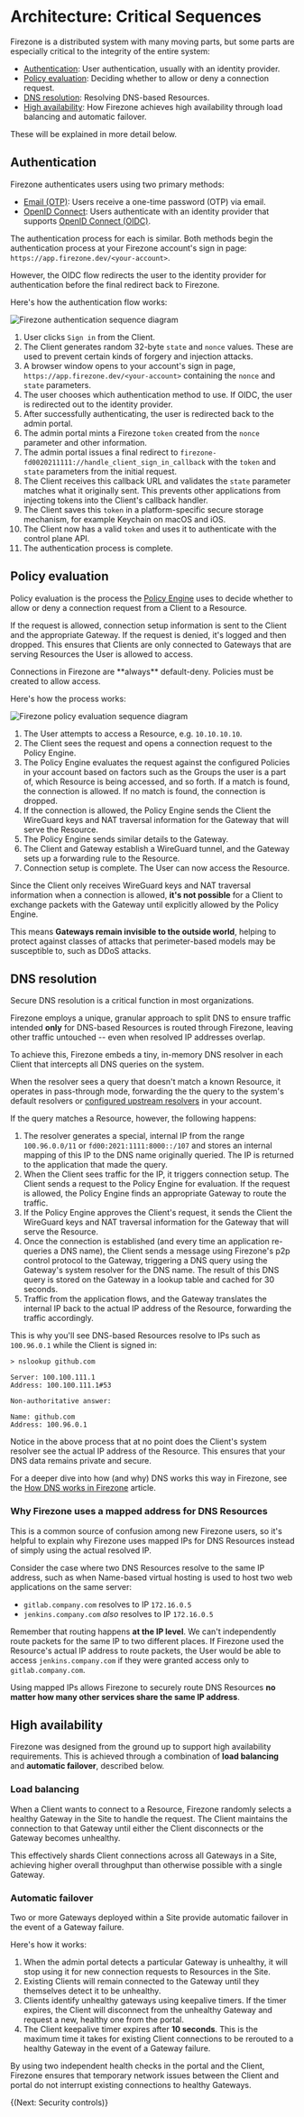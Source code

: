 
# Architecture: Critical Sequences

Firezone is a distributed system with many moving parts, but some parts are
especially critical to the integrity of the entire system:

- [Authentication](#authentication): User authentication, usually with an
  identity provider.
- [Policy evaluation](#policy-evaluation): Deciding whether to allow or deny a
  connection request.
- [DNS resolution](#dns-resolution): Resolving DNS-based Resources.
- [High availability](#high-availability): How Firezone achieves high
  availability through load balancing and automatic failover.

These will be explained in more detail below.

## Authentication

Firezone authenticates users using two primary methods:

- [Email (OTP)](/kb/authenticate/email): Users receive a one-time password (OTP)
  via email.
- [OpenID Connect](/kb/authenticate/oidc): Users authenticate with an identity
  provider that supports
  [OpenID Connect (OIDC)](https://openid.net/developers/how-connect-works/).

The authentication process for each is similar. Both methods begin the
authentication process at your Firezone account's sign in page:
`https://app.firezone.dev/<your-account>`.

However, the OIDC flow redirects the user to the identity provider for
authentication before the final redirect back to Firezone.

Here's how the authentication flow works:

<Link
  target="_blank"
  href="/images/kb/architecture/critical-sequences/authentication.svg"
>
  <Image
    src="/images/kb/architecture/critical-sequences/authentication.svg"
    alt="Firezone authentication sequence diagram"
    width={1200}
    height={1200}
  />
</Link>

1. User clicks `Sign in` from the Client.
1. The Client generates random 32-byte `state` and `nonce` values. These are
   used to prevent certain kinds of forgery and injection attacks.
1. A browser window opens to your account's sign in page,
   `https://app.firezone.dev/<your-account>` containing the `nonce` and `state`
   parameters.
1. The user chooses which authentication method to use. If OIDC, the user is
   redirected out to the identity provider.
1. After successfully authenticating, the user is redirected back to the admin
   portal.
1. The admin portal mints a Firezone `token` created from the `nonce` parameter
   and other information.
1. The admin portal issues a final redirect to
   `firezone-fd0020211111://handle_client_sign_in_callback` with the `token` and
   `state` parameters from the initial request.
1. The Client receives this callback URL and validates the `state` parameter
   matches what it originally sent. This prevents other applications from
   injecting tokens into the Client's callback handler.
1. The Client saves this `token` in a platform-specific secure storage
   mechanism, for example Keychain on macOS and iOS.
1. The Client now has a valid `token` and uses it to authenticate with the
   control plane API.
1. The authentication process is complete.

## Policy evaluation

Policy evaluation is the process the
[Policy Engine](/kb/architecture/core-components#policy-engine) uses to decide
whether to allow or deny a connection request from a Client to a Resource.

If the request is allowed, connection setup information is sent to the Client
and the appropriate Gateway. If the request is denied, it's logged and then
dropped. This ensures that Clients are only connected to Gateways that are
serving Resources the User is allowed to access.

<Alert color="info">
  Connections in Firezone are **always** default-deny. Policies must be created
  to allow access.
</Alert>

Here's how the process works:

<Link
  target="_blank"
  href="/images/kb/architecture/critical-sequences/policy-evaluation.svg"
>
  <Image
    src="/images/kb/architecture/critical-sequences/policy-evaluation.svg"
    alt="Firezone policy evaluation sequence diagram"
    width={1200}
    height={1200}
  />
</Link>

1. The User attempts to access a Resource, e.g. `10.10.10.10`.
1. The Client sees the request and opens a connection request to the Policy
   Engine.
1. The Policy Engine evaluates the request against the configured Policies in
   your account based on factors such as the Groups the user is a part of, which
   Resource is being accessed, and so forth. If a match is found, the connection
   is allowed. If no match is found, the connection is dropped.
1. If the connection is allowed, the Policy Engine sends the Client the
   WireGuard keys and NAT traversal information for the Gateway that will serve
   the Resource.
1. The Policy Engine sends similar details to the Gateway.
1. The Client and Gateway establish a WireGuard tunnel, and the Gateway sets up
   a forwarding rule to the Resource.
1. Connection setup is complete. The User can now access the Resource.

Since the Client only receives WireGuard keys and NAT traversal information when
a connection is allowed, **it's not possible** for a Client to exchange packets
with the Gateway until explicitly allowed by the Policy Engine.

This means **Gateways remain invisible to the outside world**, helping to
protect against classes of attacks that perimeter-based models may be
susceptible to, such as DDoS attacks.

## DNS resolution

Secure DNS resolution is a critical function in most organizations.

Firezone employs a unique, granular approach to split DNS to ensure traffic
intended **only** for DNS-based Resources is routed through Firezone, leaving
other traffic untouched -- even when resolved IP addresses overlap.

To achieve this, Firezone embeds a tiny, in-memory DNS resolver in each Client
that intercepts all DNS queries on the system.

When the resolver sees a query that doesn't match a known Resource, it operates
in pass-through mode, forwarding the the query to the system's default resolvers
or [configured upstream resolvers](/kb/deploy/dns) in your account.

If the query matches a Resource, however, the following happens:

1. The resolver generates a special, internal IP from the range `100.96.0.0/11`
   or `fd00:2021:1111:8000::/107` and stores an internal mapping of this IP to
   the DNS name originally queried. The IP is returned to the application that
   made the query.
1. When the Client sees traffic for the IP, it triggers connection setup. The
   Client sends a request to the Policy Engine for evaluation. If the request is
   allowed, the Policy Engine finds an appropriate Gateway to route the traffic.
1. If the Policy Engine approves the Client's request, it sends the Client the
   WireGuard keys and NAT traversal information for the Gateway that will serve
   the Resource.
1. Once the connection is established (and every time an application re-queries
   a DNS name), the Client sends a message using Firezone's p2p control protocol
   to the Gateway, triggering a DNS query using the Gateway's system resolver
   for the DNS name. The result of this DNS query is stored on the Gateway in a
   lookup table and cached for 30 seconds.
1. Traffic from the application flows, and the Gateway translates the internal
   IP back to the actual IP address of the Resource, forwarding the traffic
   accordingly.

This is why you'll see DNS-based Resources resolve to IPs such as `100.96.0.1`
while the Client is signed in:

```text
> nslookup github.com

Server: 100.100.111.1
Address: 100.100.111.1#53

Non-authoritative answer:

Name: github.com
Address: 100.96.0.1
```

Notice in the above process that at no point does the Client's system resolver
see the actual IP address of the Resource. This ensures that your DNS data
remains private and secure.

For a deeper dive into how (and why) DNS works this way in Firezone, see the
[How DNS works in Firezone](/blog/how-dns-works-in-firezone) article.

### Why Firezone uses a mapped address for DNS Resources

This is a common source of confusion among new Firezone users, so it's helpful
to explain why Firezone uses mapped IPs for DNS Resources instead of simply
using the actual resolved IP.

Consider the case where two DNS Resources resolve to the same IP address, such
as when Name-based virtual hosting is used to host two web applications on the
same server:

- `gitlab.company.com` resolves to IP `172.16.0.5`
- `jenkins.company.com` _also_ resolves to IP `172.16.0.5`

Remember that routing happens **at the IP level**. We can't independently route
packets for the same IP to two different places. If Firezone used the Resource's
actual IP address to route packets, the User would be able to access
`jenkins.company.com` if they were granted access only to `gitlab.company.com`.

Using mapped IPs allows Firezone to securely route DNS Resources **no matter how
many other services share the same IP address**.

## High availability

Firezone was designed from the ground up to support high availability
requirements. This is achieved through a combination of **load balancing** and
**automatic failover**, described below.

### Load balancing

When a Client wants to connect to a Resource, Firezone randomly selects a
healthy Gateway in the Site to handle the request. The Client maintains the
connection to that Gateway until either the Client disconnects or the Gateway
becomes unhealthy.

This effectively shards Client connections across all Gateways in a Site,
achieving higher overall throughput than otherwise possible with a single
Gateway.

### Automatic failover

Two or more Gateways deployed within a Site provide automatic failover in the
event of a Gateway failure.

Here's how it works:

1. When the admin portal detects a particular Gateway is unhealthy, it will stop
   using it for new connection requests to Resources in the Site.
1. Existing Clients will remain connected to the Gateway until they themselves
   detect it to be unhealthy.
1. Clients identify unhealthy gateways using keepalive timers. If the timer
   expires, the Client will disconnect from the unhealthy Gateway and request a
   new, healthy one from the portal.
1. The Client keepalive timer expires after **10 seconds**. This is the maximum
   time it takes for existing Client connections to be rerouted to a healthy
   Gateway in the event of a Gateway failure.

By using two independent health checks in the portal and the Client, Firezone
ensures that temporary network issues between the Client and portal do not
interrupt existing connections to healthy Gateways.

{(<NextStep href="/kb/architecture/security-controls">Next: Security
controls</NextStep>)}

<SupportOptions />

